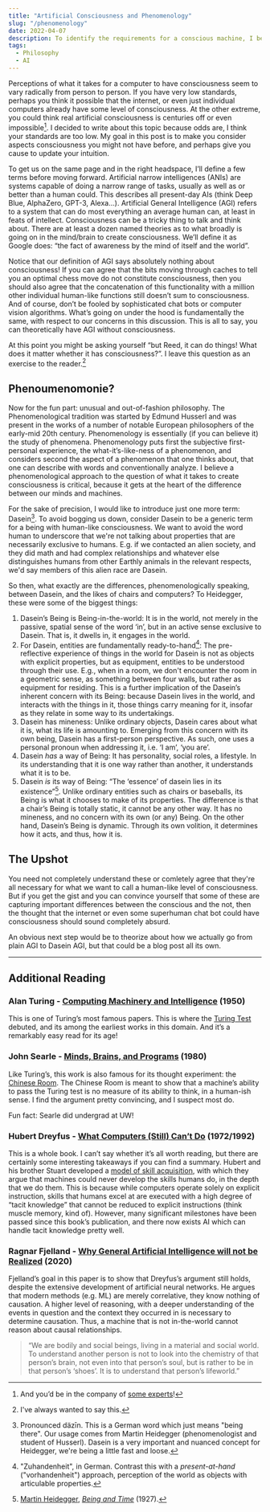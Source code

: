 ```yaml
---
title: "Artificial Consciousness and Phenomenology"
slug: "/phenomenology"
date: 2022-04-07
description: To identify the requirements for a conscious machine, I believe we ought to look beyond mechanical scientific accounts of what makes a human human. Using a phenomenological approach to this subject, we stand to better express what is necessary for a true, human-level artificial consciousness.
tags:
  - Philosophy
  - AI
---
```


Perceptions of what it takes for a computer to have consciousness seem to vary radically from person to person. If you have very low standards, perhaps you think it possible that the internet, or even just individual computers already have some level of consciousness. At the other extreme, you could think real artificial consciousness is centuries off or even impossible[^1]. I decided to write about this topic because odds are, I think your standards are too low. My goal in this post is to make you consider aspects consciousness you might not have before, and perhaps give you cause to update your intuition.

To get us on the same page and in the right headspace, I’ll define a few terms before moving forward. Artificial narrow intelligences (ANIs) are systems capable of doing a narrow range of tasks, usually as well as or better than a human could. This describes all present-day AIs (think Deep Blue, AlphaZero, GPT-3, Alexa…).  Artificial General Intelligence (AGI) refers to a system that can do most everything an average human can, at least in feats of intellect. Consciousness can be a tricky thing to talk and think about. There are at least a dozen named theories as to what broadly is going on in the mind/brain to create consciousness. We’ll define it as Google does: “the fact of awareness by the mind of itself and the world”.  

Notice that our definition of AGI says absolutely nothing about consciousness! If you can agree that the bits moving through caches to tell you an optimal chess move do not constitute consciousness, then you should also agree that the concatenation of this functionality with a million other individual human-like functions still doesn’t sum to consciousness. And of course, don’t be fooled by sophisticated chat bots or computer vision algorithms. What’s going on under the hood is fundamentally the same, with respect to our concerns in this discussion. This is all to say, you can theoretically have AGI without consciousness. 

At this point you might be asking yourself “but Reed, it can do things! What does it matter whether it has consciousness?”. I leave this question as an exercise to the reader.[^2]

## Phenoumenomonie?

Now for the fun part: unusual and out-of-fashion philosophy. The Phenomenological tradition was started by Edmund Husserl and was present in the works of a number of notable European philosophers of the early-mid 20th century. Phenomenology is essentially (if you can believe it) the study of phenomena. Phenomenology puts first the subjective first-personal experience, the what-it’s-like-ness of a phenomenon, and considers second the aspect of a phenomenon that one thinks about, that one can describe with words and conventionally analyze. I believe a phenomenological approach to the question of what it takes to create consciousness is critical, because it gets at the heart of the difference between our minds and machines. 

For the sake of precision, I would like to introduce just one more term: Dasein[^3]. To avoid bogging us down, consider Dasein to be a generic term for a being with human-like consciousness. We want to avoid the word human to underscore that we're not talking about properties that are necessarily exclusive to humans. E.g. if we contacted an alien society, and they did math and had complex relationships and whatever else distinguishes humans from other Earthly animals in the relevant respects, we'd say members of this alien race are Dasein.  

So then, what exactly are the differences, phenomenologically speaking, between Dasein, and the likes of chairs and computers? To Heidegger, these were some of the biggest things:

1. Dasein’s Being is Being-in-the-world: It is in the world, not merely in the passive, spatial sense of the word ‘in’, but in an active sense exclusive to Dasein. That is, it dwells in, it engages in the world.
2. For Dasein, entities are fundamentally ready-to-hand[^4]: The pre-reflective experience of things in the world for Dasein is not as objects with explicit properties, but as equipment, entities to be understood through their use. E.g., when in a room, we don't encounter the room in a geometric sense, as something between four walls, but rather as equipment for residing. This is a further implication of the Dasein’s inherent concern with its Being: because Dasein lives in the world, and interacts with the things in it, those things carry meaning for it, insofar as they relate in some way to its undertakings. 
3. Dasein has mineness: Unlike ordinary objects, Dasein cares about what it is, what its life is amounting to. Emerging from this concern with its own being, Dasein has a first-person perspective. As such, one uses a personal pronoun when addressing it, i.e. ‘I am’, ‘you are’.
4. Dasein *has* a way of Being: It has personality, social roles, a lifestyle. In its understanding that it is one way rather than another, it understands what it is to be. 
5. Dasein *is* its way of Being: “The ‘essence’ of dasein lies in its existence”[^5]. Unlike ordinary entities such as chairs or baseballs, its Being is what it chooses to make of its properties. The difference is that a chair’s Being is totally static, it cannot be any other way. It has no mineness, and no concern with its own (or any) Being. On the other hand, Dasein’s Being is dynamic. Through its own volition, it determines how it acts, and thus, how it is.

## The Upshot
You need not completely understand these or comletely agree that they're all necessary for what we want to call a human-like level of consciousness. But if you get the gist and you can convince yourself that some of these are capturing important differences between the conscious and the not, then the thought that the internet or even some superhuman chat bot could have consciousness should sound completely absurd. 

An obvious next step would be to theorize about how we actually go from plain AGI to Dasein AGI, but that could be a blog post all its own.

---

## Additional Reading

### Alan Turing - [Computing Machinery and Intelligence](https://academic.oup.com/mind/article/LIX/236/433/986238) (1950) 

This is one of Turing’s most famous papers. This is where the [Turing Test](https://en.wikipedia.org/wiki/Turing_test) debuted, and its among the earliest works in this domain. And it’s a remarkably easy read for its age! 

### John Searle - [Minds, Brains, and Programs](https://www.law.upenn.edu/live/files/3413-searle-j-minds-brains-and-programs-1980pdf) (1980) 

Like Turing’s, this work is also famous for its thought experiment: the [Chinese Room](https://en.wikipedia.org/wiki/Chinese_room). The Chinese Room is meant to show that a machine’s ability to pass the Turing test is no measure of its ability to think, in a human-ish sense. I find the argument pretty convincing, and I suspect most do.

Fun fact: Searle did undergrad at UW!

### Hubert Dreyfus - [What Computers (Still) Can’t Do](https://www.penguin.com.au/books/what-computers-still-cant-do-9780262540674) (1972/1992) 

This is a whole book. I can’t say whether it’s all worth reading, but there are certainly some interesting takeaways if you can find a summary. Hubert and his brother Stuart developed a [model of skill acquisition](https://www.kaizenko.com/the-dreyfus-model-of-skills-acquisition/), with which they argue that machines could never develop the skills humans do, in the depth that we do them. This is because while computers operate solely on explicit instruction, skills that humans excel at are executed with a high degree of “tacit knowledge” that cannot be reduced to explicit instructions (think muscle memory, kind of). However, many significant milestones have been passed since this book’s publication, and there now exists AI which can handle tacit knowledge pretty well. 

### Ragnar Fjelland - [Why General Artificial Intelligence will not be Realized](https://www.nature.com/articles/s41599-020-0494-4) (2020) 

Fjelland’s goal in this paper is to show that Dreyfus’s argument still holds, despite the extensive development of artificial neural networks. He argues that modern methods (e.g. ML) are merely correlative, they know nothing of causation. A higher level of reasoning, with a deeper understanding of the events in question and the context they occurred in is necessary to determine causation. Thus, a machine that is not in-the-world cannot reason about causal relationships. 

> “We are bodily and social beings, living in a material and social world. To understand another person is not to look into the chemistry of that person’s brain, not even into that person’s soul, but is rather to be in that person’s ‘shoes’. It is to understand that person’s lifeworld.” 

[^1]: And you’d be in the company of [some experts](https://www.researchgate.net/publication/280838978_Future_Progress_in_Artificial_Intelligence_A_Survey_of_Expert_Opinion)!
[^2]: I've always wanted to say this.
[^3]: Pronounced däzīn. This is a German word which just means "being there". Our usage comes from Martin Heidegger (phenomenologist and student of Husserl). Dasein is a very important and nuanced concept for Heidegger, we're being a little fast and loose.
[^4]: "Zuhandenheit", in German. Contrast this with a *present-at-hand* ("vorhandenheit") approach, perception of the world as objects with articulable properties.  
[^5]: [Martin Heidegger](https://plato.stanford.edu/entries/heidegger/), *[Being and Time](http://www.naturalthinker.net/trl/texts/Heidegger,Martin/Heidegger,%20Martin%20-%20Being%20and%20Time/Being%20and%20Time.pdf)* (1927).
